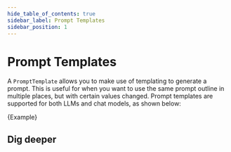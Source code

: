 ```yaml
---
hide_table_of_contents: true
sidebar_label: Prompt Templates
sidebar_position: 1
---
```



# Prompt Templates

A `PromptTemplate` allows you to make use of templating to generate a prompt. This is useful for when you want to use the same prompt outline in multiple places, but with certain values changed.
Prompt templates are supported for both LLMs and chat models, as shown below:

<CodeBlock language="typescript">{Example}</CodeBlock>

## Dig deeper

<DocCardList />
